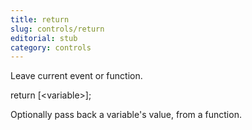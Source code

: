 ```yaml
---
title: return
slug: controls/return
editorial: stub
category: controls
---
```


<LSLControl
	name="return"
/>

Leave current event or function.

return [&lt;variable&gt;];

Optionally pass back a variable's value, from a function.
